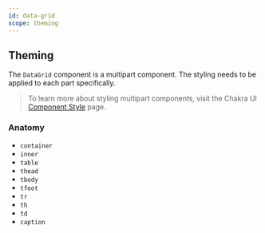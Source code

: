 ```yaml
---
id: data-grid
scope: theming
---
```


## Theming

The `DataGrid` component is a multipart component. The styling needs to be
applied to each part specifically.

> To learn more about styling multipart components, visit the Chakra UI
> [Component Style](https://chakra-ui.com/docs/styled-system/component-style#styling-multipart-components)
> page.

### Anatomy

- `container`
- `inner`
- `table`
- `thead`
- `tbody`
- `tfoot`
- `tr`
- `th`
- `td`
- `caption`

